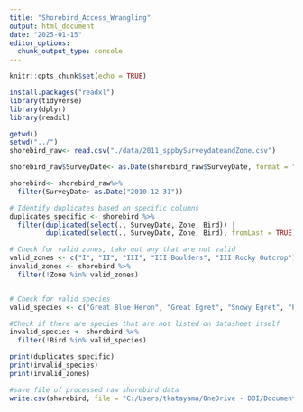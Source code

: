 ```yaml
---
title: "Shorebird_Access_Wrangling"
output: html_document
date: "2025-01-15"
editor_options: 
  chunk_output_type: console
---
```


```r
knitr::opts_chunk$set(echo = TRUE)
```

```r
install.packages("readxl")
library(tidyverse)
library(dplyr)
library(readxl)
```


```r
getwd()
setwd("../")
shorebird_raw<- read.csv("./data/2011_sppbySurveydateandZone.csv")

shorebird_raw$SurveyDate<- as.Date(shorebird_raw$SurveyDate, format = "%m/%d/%Y")

shorebird<- shorebird_raw%>%
  filter(SurveyDate> as.Date("2010-12-31"))

# Identify duplicates based on specific columns
duplicates_specific <- shorebird %>%
  filter(duplicated(select(., SurveyDate, Zone, Bird)) | 
         duplicated(select(., SurveyDate, Zone, Bird), fromLast = TRUE))

# Check for valid zones, take out any that are not valid
valid_zones <- c("I", "II", "III", "III Boulders", "III Rocky Outcrop")
invalid_zones <- shorebird %>%
  filter(!Zone %in% valid_zones)


# Check for valid species
valid_species <- c("Great Blue Heron", "Great Egret", "Snowy Egret", "People", "Dogs on Leash", "Brown Pelican", "Cormorant", "Black-Bellied Plover", "Willet", "Wandering Tattler", "Spotted Sandpiper", "Marbled Godwit", "Whimbrel", "Ruddy Turnstone", "Black Turnstone", "Surfbird", "Sanderling", "Juvenile Gull", "Western Gull", "California Gull", "Heerman's Gull", "Herring Gull", "Tern", "Unidentified Gull", "Unidentified Bird (non-gull)", "Black Phoebe", "Say's Phoebe")

#Check if there are species that are not listed on datasheet itself
invalid_species <- shorebird %>%
  filter(!Bird %in% valid_species)

print(duplicates_specific)
print(invalid_species)
print(invalid_zones)
```

```r
#save file of processed raw shorebird data
write.csv(shorebird, file = "C:/Users/tkatayama/OneDrive - DOI/Documents/[02] Projects/R/Shorebird_Enter_Data/Data/Shorebird2011-2024.csv")
```

